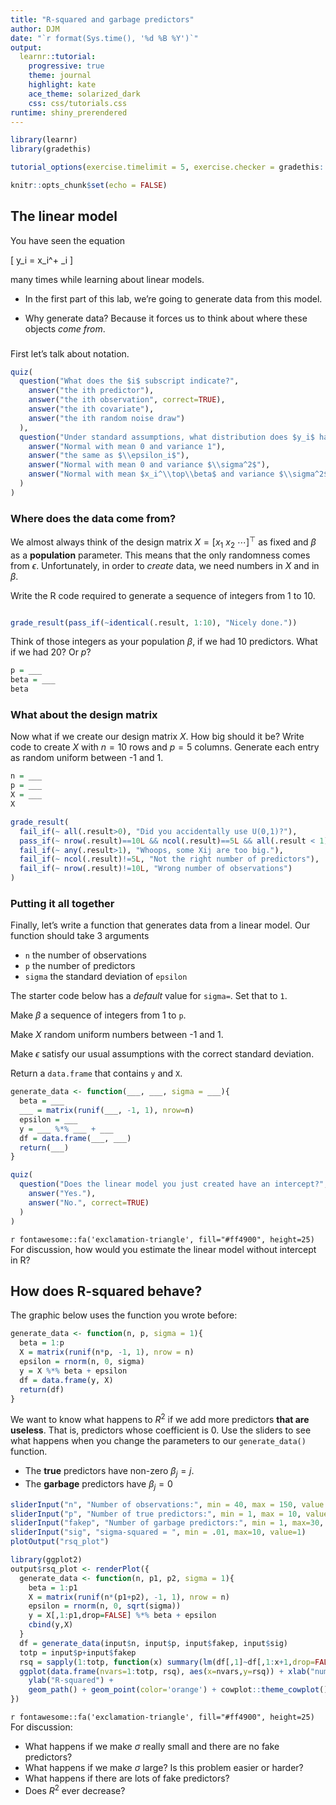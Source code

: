 ```yaml
---
title: "R-squared and garbage predictors"
author: DJM
date: "`r format(Sys.time(), '%d %B %Y')`"
output: 
  learnr::tutorial:
    progressive: true
    theme: journal
    highlight: kate
    ace_theme: solarized_dark
    css: css/tutorials.css
runtime: shiny_prerendered
---
```




<!--
Derived from IU Stat 432 ic3.Rmd
css: "/css/tutorials.css"
-->


```r
library(learnr)
library(gradethis)

tutorial_options(exercise.timelimit = 5, exercise.checker = gradethis::grade_learnr)

knitr::opts_chunk$set(echo = FALSE)
```


## The linear model

You have seen the equation

\[
y_i = x_i^\top\beta + \epsilon_i
\]

many times while learning about linear models. 

* In the first part of this lab, we're going to generate data from this model. 

* Why generate data? Because it forces us to think about where these objects _come from_.

###

First let's talk about notation.

```r
quiz(
  question("What does the $i$ subscript indicate?",
    answer("the ith predictor"),
    answer("the ith observation", correct=TRUE),
    answer("the ith covariate"),
    answer("the ith random noise draw")
  ),
  question("Under standard assumptions, what distribution does $y_i$ have?",
    answer("Normal with mean 0 and variance 1"),
    answer("the same as $\\epsilon_i$"),
    answer("Normal with mean 0 and variance $\\sigma^2$"),
    answer("Normal with mean $x_i^\\top\\beta$ and variance $\\sigma^2$", correct = TRUE)
  )
)
```

### Where does the data come from?

We almost always think of the design matrix $X=[x_1\ x_2\ \cdots]^\top$ as fixed and
$\beta$ as a **population** parameter. This means that the only randomness comes from $\epsilon$.
Unfortunately, in order to _create_ data, we need numbers in $X$ and in $\beta$.


Write the R code required to generate a sequence of integers from 1 to 10.
```r

```

```r
grade_result(pass_if(~identical(.result, 1:10), "Nicely done."))
```

Think of those integers as your population $\beta$, if we had 10 predictors.
What if we had 20? Or $p$?

```r
p = ___
beta = ___
beta
```

### What about the design matrix

Now what if we create our design matrix $X$. How big should it be? 
Write code to create $X$ with $n=10$ rows and $p=5$ columns. Generate each entry as
random uniform between -1 and 1.
```r
n = ___
p = ___
X = ___
X
```

```r
grade_result(
  fail_if(~ all(.result>0), "Did you accidentally use U(0,1)?"),
  pass_if(~ nrow(.result)==10L && ncol(.result)==5L && all(.result < 1) && all(.result > -1)),
  fail_if(~ any(.result>1), "Whoops, some Xij are too big."),
  fail_if(~ ncol(.result)!=5L, "Not the right number of predictors"),
  fail_if(~ nrow(.result)!=10L, "Wrong number of observations")
)
```

### Putting it all together 

Finally, let's write a function that generates data from a linear model.
Our function should take 3 arguments

* `n` the number of observations
* `p` the number of predictors
* `sigma` the standard deviation of `epsilon`

The starter code below has a *default* value for `sigma=`. Set that to `1`.

Make $\beta$ a sequence of integers from 1 to `p`.

Make $X$ random uniform numbers between -1 and 1.

Make $\epsilon$ satisfy our usual assumptions with the correct standard deviation.

Return a `data.frame` that contains `y` and `X`.


```r
generate_data <- function(___, ___, sigma = ___){
  beta = ___
  ___ = matrix(runif(___, -1, 1), nrow=n)
  epsilon = ___
  y = ___ %*% ___ + ___
  df = data.frame(___, ___)
  return(___)
}
```

```r
quiz(
  question("Does the linear model you just created have an intercept?",
    answer("Yes."),
    answer("No.", correct=TRUE)
  )
)
```

`r fontawesome::fa('exclamation-triangle', fill="#ff4900", height=25)` For discussion, how would you estimate the linear model without intercept in R?


## How does R-squared behave?


The graphic below uses the function you wrote before:

```r
generate_data <- function(n, p, sigma = 1){
  beta = 1:p
  X = matrix(runif(n*p, -1, 1), nrow = n)
  epsilon = rnorm(n, 0, sigma)
  y = X %*% beta + epsilon
  df = data.frame(y, X)
  return(df)
}
```

We want to know what happens to $R^2$ if we add more predictors __that are useless__. That is, predictors whose coefficient is 0. Use the sliders
to see what happens when you change the parameters to our `generate_data()` function. 

* The __true__ predictors have non-zero $\beta_j=j$.
* The __garbage__ predictors have $\beta_j=0$


```r
sliderInput("n", "Number of observations:", min = 40, max = 150, value = 50)
sliderInput("p", "Number of true predictors:", min = 1, max = 10, value = 5)
sliderInput("fakep", "Number of garbage predictors:", min = 1, max=30, value=10)
sliderInput("sig", "sigma-squared = ", min = .01, max=10, value=1)
plotOutput("rsq_plot")
```

```r
library(ggplot2)
output$rsq_plot <- renderPlot({
  generate_data <- function(n, p1, p2, sigma = 1){
    beta = 1:p1
    X = matrix(runif(n*(p1+p2), -1, 1), nrow = n)
    epsilon = rnorm(n, 0, sqrt(sigma))
    y = X[,1:p1,drop=FALSE] %*% beta + epsilon
    cbind(y,X)
  }
  df = generate_data(input$n, input$p, input$fakep, input$sig)
  totp = input$p+input$fakep
  rsq = sapply(1:totp, function(x) summary(lm(df[,1]~df[,1:x+1,drop=FALSE]-1))$r.sq)
  ggplot(data.frame(nvars=1:totp, rsq), aes(x=nvars,y=rsq)) + xlab("number of predictors")+
    ylab("R-squared") + 
    geom_path() + geom_point(color='orange') + cowplot::theme_cowplot()
})
```

`r fontawesome::fa('exclamation-triangle', fill="#ff4900", height=25)` For discussion:

* What happens if we make $\sigma$ really small and there are no fake predictors?
* What happens if we make $\sigma$ large? Is this problem easier or harder?
* What happens if there are lots of fake predictors?
* Does $R^2$ ever decrease?
